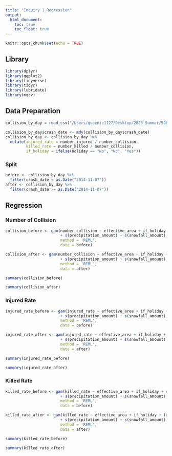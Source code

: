 ```yaml
---
title: "Inquiry 1_Regression"
output:
  html_document:
    toc: true
    toc_float: true
---
```


```r
knitr::opts_chunk$set(echo = TRUE)
```

## Library
```r
library(dplyr)
library(ggplot2)
library(tidyverse)
library(tidyr)
library(lubridate)
library(mgcv)
```

## Data Preparation
```r
collision_by_day = read_csv("/Users/queenie1127/Desktop/2023 Summer/5900/collision_w_speedlimit_by_day.csv")
```
```r
collision_by_day$crash_date <- mdy(collision_by_day$crash_date)
collision_by_day <- collision_by_day %>%
  mutate(injured_rate = number_injured / number_collision,
         killed_rate = number_killed / number_collision,
         if_holiday = ifelse(Holiday == "No", "No", "Yes"))
```

### Split
```r
before <- collision_by_day %>%
  filter(crash_date < as.Date("2014-11-07"))
after <- collision_by_day %>%
  filter(crash_date >= as.Date("2014-11-07"))
```

## Regression
### Number of Collision
```r
collision_before <- gam(number_collision ~ effective_area + if_holiday + s(avg_temperature)
                        + s(precipitation_amount) + s(snowfall_amount),
                        method = 'REML', 
                        data = before)

collision_after <- gam(number_collision ~ effective_area + if_holiday + (avg_temperature)
                        + s(precipitation_amount) + s(snowfall_amount),
                        method = 'REML', 
                        data = after)
```

```r
summary(collision_before)
```

```r
summary(collision_after)
```

### Injured Rate
```r
injured_rate_before <- gam(injured_rate ~ effective_area + if_holiday + s(avg_temperature)
                        + s(precipitation_amount) + s(snowfall_amount),
                        method = 'REML', 
                        data = before)

injured_rate_after <- gam(injured_rate ~ effective_area + if_holiday + (avg_temperature)
                        + s(precipitation_amount) + s(snowfall_amount),
                        method = 'REML', 
                        data = after)
```

```r
summary(injured_rate_before)
```

```r
summary(injured_rate_after)
```

### Killed Rate
```r
killed_rate_before <- gam(killed_rate ~ effective_area + if_holiday + s(avg_temperature)
                        + s(precipitation_amount) + s(snowfall_amount),
                        method = 'REML', 
                        data = before)

killed_rate_after <- gam(killed_rate ~ effective_area + if_holiday + (avg_temperature)
                        + s(precipitation_amount) + s(snowfall_amount),
                        method = 'REML', 
                        data = after)
```

```r
summary(killed_rate_before)
```

```r
summary(killed_rate_after)
```
